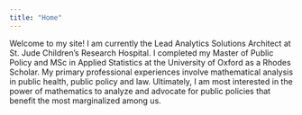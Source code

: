 ```yaml
---
title: "Home"
---
```


Welcome to my site! I am currently the Lead Analytics Solutions Architect at St. Jude Children’s Research Hospital. I completed my Master of Public Policy and MSc in Applied Statistics at the University of Oxford as a Rhodes Scholar. My primary professional experiences involve mathematical analysis in public health, public policy and law. Ultimately, I am most interested in the power of mathematics to analyze and advocate for public policies that benefit the most marginalized among us.


